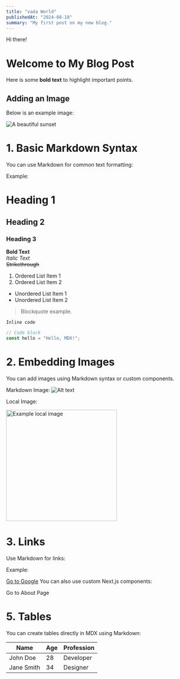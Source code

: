 ```yaml
---
title: "vada World"
publishedAt: "2024-08-18"
summary: "My first post on my new blog."
---
```


Hi there!
# Welcome to My Blog Post

Here is some **bold text** to highlight important points.

## Adding an Image

Below is an example image:

![A beautiful sunset](https://flatirons.com/static/0a79ca63e3ace4bfd802a70a2d7427ae/537f5/What-is-Drupal-An-Overview-in-2025.webp)




# 1. Basic Markdown Syntax
You can use Markdown for common text formatting:

Example:

# Heading 1
## Heading 2
### Heading 3

**Bold Text**  
*Italic Text*  
~~Strikethrough~~  

1. Ordered List Item 1
2. Ordered List Item 2

- Unordered List Item 1
- Unordered List Item 2

> Blockquote example.

`Inline code`

```javascript
// Code block
const hello = "Hello, MDX!";
```



# 2. Embedding Images
You can add images using Markdown syntax or custom components.

Markdown Image:
![Alt text](https://via.placeholder.com/150)

Local Image:

<img src={LocalImage} alt="Example local image" width="300" />



# 3. Links
Use Markdown for links:

Example:

[Go to Google](https://www.google.com)
You can also use custom Next.js <Link> components:


<Link href="/about">Go to About Page</Link>



# 5. Tables
You can create tables directly in MDX using Markdown:

| Name       | Age | Profession  |
|------------|-----|-------------|
| John Doe   | 28  | Developer   |
| Jane Smith | 34  | Designer    |




